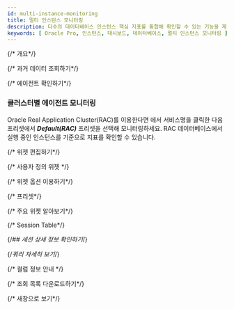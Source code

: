 ```yaml
---
id: multi-instance-monitoring
title: 멀티 인스턴스 모니터링
description: 다수의 데이터베이스 인스턴스 핵심 지표를 통합해 확인할 수 있는 기능을 제공합니다.
keywords: [ Oracle Pro, 인스턴스, 대시보드, 데이터베이스, 멀티 인스턴스 모니터링 ]
---
```


{/* 개요*/}

<Dbv2mulitinstancemonitoringdesc /> 

<ProdImg img='db-multi-instance.png' desc='멀티 인스턴스 모니터링' />


<Dbmultiinstancemonitoringdescnotes /> 

{/* 과거 데이터 조회하기*/}

<Apmdashboardsetpasttime /> 

{/* 에이전트 확인하기*/}

<Apmdashboardcheckagent />

### 클러스터별 에이전트 모니터링

<ImgLang img="db-agent-select-by-cluster.png" desc="클러스터별 에이전트" />

Oracle Real Application Cluster(RAC)를 이용한다면 <Cmdname sid="ITM07760" className="uitext" />에서 서비스명을 클릭한 다음 프리셋에서 ***Default(RAC)*** 프리셋을 선택해 모니터링하세요. RAC 데이터베이스에서 실행 중인 인스턴스를 기준으로 지표를 확인할 수 있습니다.

{/* 위젯 편집하기*/}

<Apmdashboradeditwidget />

{/* 사용자 정의 위젯 */}

<CustomWidget />

{/* 위젯 옵션 이용하기*/}

<Apmdashboardwidgetoptions />

{/* 프리셋*/}

<Apmdashboardpreset /> 

{/* 주요 위젯 알아보기*/}

<WidgetDetails />

{/* Session Table*/}

<Dbv2mimactivesessiondesc /> 


<Dbdashboardactivesessiondesc /> 


<Dbdashboardlocktreedesc /> 


<Dbv2mimactivesessionnote />

{/*## 세션 상세 정보 확인하기*/}

<Dbv2sessiondetailsinfo /> 

{/*쿼리 자세히 보기*/}

<Dbquerydetails /> 


<Dbtabledatafiltering level={3} />


<Dbv2dataeditcolumn level={3} />

{/* 컬럼 정보 안내 */}

<Oraclecolumn level={3} />

{/* 조회 목록 다운로드하기*/}

<Dbdashboardsessiontabledownload />

{/* 새창으로 보기*/}

<Dbdashboardsessiontablenew />